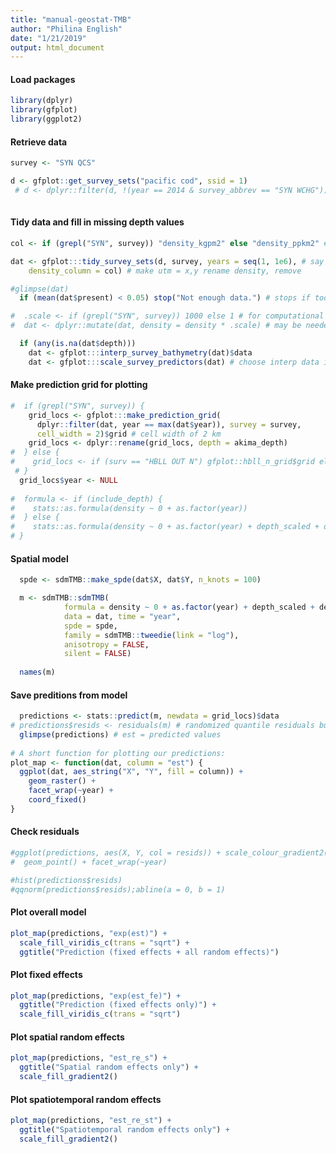 ```yaml
---
title: "manual-geostat-TMB"
author: "Philina English"
date: "1/21/2019"
output: html_document
---
```


#### Load packages

```r
library(dplyr)
library(gfplot)
library(ggplot2)
```

#### Retrieve data
```r
survey <- "SYN QCS"

d <- gfplot::get_survey_sets("pacific cod", ssid = 1)
 # d <- dplyr::filter(d, !(year == 2014 & survey_abbrev == "SYN WCHG")) # something went wrong in 2014
  
```

#### Tidy data and fill in missing depth values
```r

col <- if (grepl("SYN", survey)) "density_kgpm2" else "density_ppkm2" # grep says if SYN is in survey returns logical (l), use kgpm2

dat <- gfplot:::tidy_survey_sets(d, survey, years = seq(1, 1e6), # say which surveys and years to include
    density_column = col) # make utm = x,y rename density, remove 

#glimpse(dat)
  if (mean(dat$present) < 0.05) stop("Not enough data.") # stops if too little data

#  .scale <- if (grepl("SYN", survey)) 1000 else 1 # for computational stability # may be needed for INLA
#  dat <- dplyr::mutate(dat, density = density * .scale) # may be needed for INLA

  if (any(is.na(dat$depth)))
    dat <- gfplot:::interp_survey_bathymetry(dat)$data
    dat <- gfplot:::scale_survey_predictors(dat) # choose interp data if needed, and scale
```

#### Make prediction grid for plotting
```r
#  if (grepl("SYN", survey)) {
    grid_locs <- gfplot:::make_prediction_grid(
      dplyr::filter(dat, year == max(dat$year)), survey = survey,
      cell_width = 2)$grid # cell width of 2 km
    grid_locs <- dplyr::rename(grid_locs, depth = akima_depth)
#  } else {
#    grid_locs <- if (surv == "HBLL OUT N") gfplot::hbll_n_grid$grid else gfplot::hbll_s_grid$grid
 # }
  grid_locs$year <- NULL
  
#  formula <- if (include_depth) {
#    stats::as.formula(density ~ 0 + as.factor(year))
#  } else {
#    stats::as.formula(density ~ 0 + as.factor(year) + depth_scaled + depth_scaled2)
# }
```


#### Spatial model
```r
  spde <- sdmTMB::make_spde(dat$X, dat$Y, n_knots = 100)

  m <- sdmTMB::sdmTMB(
            formula = density ~ 0 + as.factor(year) + depth_scaled + depth_scaled2,
            data = dat, time = "year", 
            spde = spde, 
            family = sdmTMB::tweedie(link = "log"),
            anisotropy = FALSE, 
            silent = FALSE)
  
  names(m) 
```


#### Save preditions from model
```r
  predictions <- stats::predict(m, newdata = grid_locs)$data
# predictions$resids <- residuals(m) # randomized quantile residuals but not working
  glimpse(predictions) # est = predicted values
  
# A short function for plotting our predictions:
plot_map <- function(dat, column = "est") {
  ggplot(dat, aes_string("X", "Y", fill = column)) +
    geom_raster() +
    facet_wrap(~year) +
    coord_fixed()
}
```

#### Check residuals
```r
#ggplot(predictions, aes(X, Y, col = resids)) + scale_colour_gradient2() +
#  geom_point() + facet_wrap(~year)

#hist(predictions$resids)
#qqnorm(predictions$resids);abline(a = 0, b = 1)
```

#### Plot overall model
```r
plot_map(predictions, "exp(est)") +
  scale_fill_viridis_c(trans = "sqrt") +
  ggtitle("Prediction (fixed effects + all random effects)")
```

#### Plot fixed effects
```r

plot_map(predictions, "exp(est_fe)") +
  ggtitle("Prediction (fixed effects only)") +
  scale_fill_viridis_c(trans = "sqrt")
```

#### Plot spatial random effects
```r
plot_map(predictions, "est_re_s") +
  ggtitle("Spatial random effects only") +
  scale_fill_gradient2()
```

#### Plot spatiotemporal random effects
```r
plot_map(predictions, "est_re_st") +
  ggtitle("Spatiotemporal random effects only") +
  scale_fill_gradient2()

```

